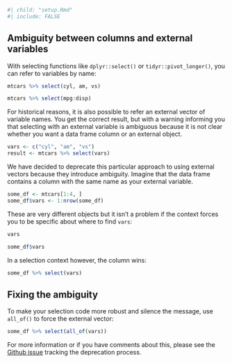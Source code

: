 
```r
#| child: "setup.Rmd"
#| include: FALSE
```

## Ambiguity between columns and external variables

With selecting functions like `dplyr::select()` or `tidyr::pivot_longer()`,
you can refer to variables by name:

```r
mtcars %>% select(cyl, am, vs)

mtcars %>% select(mpg:disp)
```

For historical reasons, it is also possible to refer an external
vector of variable names. You get the correct result, but with a
warning informing you that selecting with an external variable is
ambiguous because it is not clear whether you want a data frame column
or an external object.

```r
vars <- c("cyl", "am", "vs")
result <- mtcars %>% select(vars)
```

We have decided to deprecate this particular approach to using
external vectors because they introduce ambiguity. Imagine that the
data frame contains a column with the same name as your external
variable.

```r
some_df <- mtcars[1:4, ]
some_df$vars <- 1:nrow(some_df)
```

These are very different objects but it isn't a problem if the context
forces you to be specific about where to find `vars`:

```r
vars

some_df$vars
```

In a selection context however, the column wins:

```r
some_df %>% select(vars)
```


## Fixing the ambiguity

To make your selection code more robust and silence the message, use
`all_of()` to force the external vector:

```r
some_df %>% select(all_of(vars))
```

For more information or if you have comments about this, please see
the [Github issue](https://github.com/r-lib/tidyselect/issues/76)
tracking the deprecation process.
